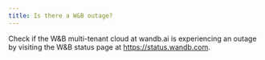 ```yaml
---
title: Is there a W&B outage?
---
```


Check if the W&B multi-tenant cloud at wandb.ai is experiencing an outage by visiting the W&B status page at https://status.wandb.com.
